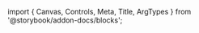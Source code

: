 ﻿import { Canvas, Controls, Meta, Title, ArgTypes } from '@storybook/addon-docs/blocks';

<Meta of={CardHoverStories} />
<Title/>

<Canvas of={CardHoverStories.Default} sourceState={"none"} withToolbar={true}/>
<Controls/>

## Components

### CardHover
<ArgTypes of={CardHoverStories}/>

### CardHoverBody
<ArgTypes of={CardHoverBodyStories}/>

### CardHoverItem
<ArgTypes of={CardHoverItemStories}/>
